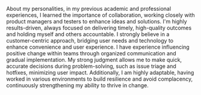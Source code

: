 About my personalities, in my previous academic and professional experiences, I learned the importance of collaboration, working closely with product managers and testers to enhance ideas and solutions. I'm highly results-driven, always focused on delivering timely, high-quality outcomes and holding myself and others accountable. I strongly believe in a customer-centric approach, bridging user needs and technology to enhance convenience and user experience. I have experience influencing positive change within teams through organized communication and gradual implementation. My strong judgment allows me to make quick, accurate decisions during problem-solving, such as issue triage and hotfixes, minimizing user impact. Additionally, I am highly adaptable, having worked in various environments to build resilience and avoid complacency, continuously strengthening my ability to thrive in change.
